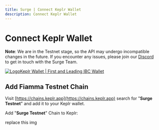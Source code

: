 ```yaml
---
title: Surge | Connect Keplr Wallet
description: Connect Keplr Wallet
---
```


# Connect Keplr Wallet

**Note**: We are in the Testnet stage, so the API may undergo incompatible changes in the future. If you encounter any issues, please join our [Discord](https://discord.com/invite/surgebuild) to get in touch with the Surge Team.

[![Logo](https://assets.website-files.com/61e518f84aa2a6645094f0ad/621751811f62db2c7da50744_Keplr_256.png)Keplr Wallet | First and Leading IBC Wallet](https://www.keplr.app/)

## Add Fiamma Testnet Chain

Visit [https://chains.keplr.app](https://chains.keplr.app) search for "**Surge Testnet**" and add it to your Keplr wallet.

Add "**Surge Testnet**" Chain to Keplr:

replace this img

<img src="/assets/fia-keplr.png" alt="" />
